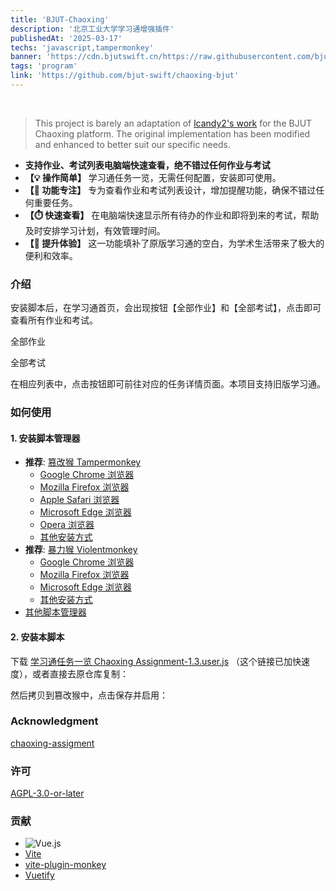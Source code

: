 ```yaml
---
title: 'BJUT-Chaoxing'
description: '北京工业大学学习通增强插件'
publishedAt: '2025-03-17'
techs: 'javascript,tampermonkey'
banner: 'https://cdn.bjutswift.cn/https://raw.githubusercontent.com/bjut-swift/swift-image-hosting/main/swift-nest/projects/bjut-chaoxing.jpg'
tags: 'program'
link: 'https://github.com/bjut-swift/chaoxing-bjut'
---
```


<br />
<div className='flex justify-center'>
  <GithubCard repo='bjut-swift/chaoxing-bjut' />
</div>

> This project is barely an adaptation of [lcandy2's work](https://github.com/lcandy2/user.js/tree/main/websites/chaoxing.com/chaoxing-assignment) for the BJUT Chaoxing platform. The original implementation has been modified and enhanced to better suit our specific needs.

- **支持作业、考试列表电脑端快速查看，绝不错过任何作业与考试**
- **【💡 操作简单】** 学习通任务一览，无需任何配置，安装即可使用。
- **【📅 功能专注】** 专为查看作业和考试列表设计，增加提醒功能，确保不错过任何重要任务。
- **【⏱️ 快速查看】** 在电脑端快速显示所有待办的作业和即将到来的考试，帮助及时安排学习计划，有效管理时间。
- **【🚀 提升体验】** 这一功能填补了原版学习通的空白，为学术生活带来了极大的便利和效率。

### 介绍

安装脚本后，在学习通首页，会出现按钮【全部作业】和【全部考试】，点击即可查看所有作业和考试。

<p className='text-center text-sm text-gray-500'>全部作业</p>
<div className='flex justify-center'>
  <NextImage
    src='https://scriptcat.org/api/v2/resource/image/MnLHlqm8TaL0qrIt'
    alt='全部作业页面'
    width={800}
    height={500}
    useSkeleton
    className='my-4 rounded-lg shadow-lg'
  />
</div>

<p className='text-center text-sm text-gray-500'>全部考试</p>
<div className='flex justify-center'>
  <NextImage
    src='https://scriptcat.org/api/v2/resource/image/TGCiI0m1BLycEqFI'
    alt='全部考试页面'
    width={800}
    height={500}
    useSkeleton
    className='my-4 rounded-lg shadow-lg'
  />
</div>

在相应列表中，点击按钮即可前往对应的任务详情页面。本项目支持旧版学习通。

### 如何使用

#### 1. 安装脚本管理器

- **推荐**: [篡改猴 Tampermonkey](https://www.tampermonkey.net/)
  - [Google Chrome 浏览器](https://chrome.google.com/webstore/detail/tampermonkey/dhdgffkkebhmkfjojejmpbldmpobfkfo)
  - [Mozilla Firefox 浏览器](https://addons.mozilla.org/firefox/addon/tampermonkey/)
  - [Apple Safari 浏览器](https://apps.apple.com/app/tampermonkey/id1482490089?mt=12)
  - [Microsoft Edge 浏览器](https://microsoftedge.microsoft.com/addons/detail/iikmkjmpaadaobahmlepeloendndfphd)
  - [Opera 浏览器](https://addons.opera.com/extensions/details/tampermonkey-beta/)
  - [其他安装方式](https://www.tampermonkey.net/)
- **推荐**: [暴力猴 Violentmonkey](https://violentmonkey.github.io/)
  - [Google Chrome 浏览器](https://chrome.google.com/webstore/detail/violentmonkey/jinjaccalgkegednnccohejagnlnfdag)
  - [Mozilla Firefox 浏览器](https://addons.mozilla.org/firefox/addon/violentmonkey/)
  - [Microsoft Edge 浏览器](https://microsoftedge.microsoft.com/addons/detail/eeagobfjdenkkddmbclomhiblgggliao)
  - [其他安装方式](https://violentmonkey.github.io/get-it/)
- [其他脚本管理器](https://greasyfork.org/help/installing-user-scripts)

#### 2. 安装本脚本

下载 [学习通任务一览 Chaoxing Assignment-1.3.user.js](https://cdn.bjutswift.cn/https://github.com/bjut-swift/chaoxing-bjut/releases/download/stable/Chaoxing.Assignment-1.3.user.js) （这个链接已加快速度），或者直接去原仓库复制：

<div className='flex justify-center'>
  <NextImage
    src='https://cdn.bjutswift.cn/https://raw.githubusercontent.com/bjut-swift/chaoxing-bjut/main/images/add_new_script.png'
    alt='添加新脚本'
    width={300}
    height={300}
    useSkeleton
    className='my-4 rounded-lg shadow-lg'
  />
</div>

然后拷贝到篡改猴中，点击保存并启用：

<div className='flex justify-center'>
  <NextImage
    src='https://cdn.bjutswift.cn/https://raw.githubusercontent.com/bjut-swift/chaoxing-bjut/main/images/copy_and_paste.png'
    alt='复制并粘贴'
    width={400}
    height={400}
    useSkeleton
    className='my-4 rounded-lg shadow-lg'
  />
</div>

### Acknowledgment

[chaoxing-assigment](https://github.com/lcandy2/user.js/tree/main/websites/chaoxing.com/chaoxing-assignment)

### 许可

[AGPL-3.0-or-later](https://spdx.org/licenses/AGPL-3.0-or-later.html)

### 贡献

- <Image
    src='https://vuejs.org/logo-uwu.png'
    alt='Vue.js'
    width={227}
    height={128}
    useSkeleton
    className='my-4 w-full rounded-lg shadow-lg'
  />
- [Vite](https://vite.dev/)
- [vite-plugin-monkey](https://github.com/lisonge/vite-plugin-monkey)
- [Vuetify](https://vuetifyjs.com)
